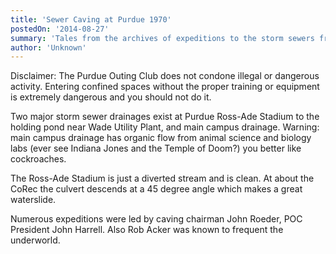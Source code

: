 ```yaml
---
title: 'Sewer Caving at Purdue 1970'
postedOn: '2014-08-27'
summary: 'Tales from the archives of expeditions to the storm sewers from days of old.'
author: 'Unknown'
---
```


Disclaimer: The Purdue Outing Club does not condone illegal or dangerous activity. Entering confined spaces without
the proper training or equipment is extremely dangerous and you should not do it.

Two major storm sewer drainages exist at Purdue Ross-Ade Stadium to the holding pond near Wade Utility Plant,
and main campus drainage. Warning: main campus drainage has organic flow from animal science and biology labs
(ever see Indiana Jones and the Temple of Doom?) you better like cockroaches.

The Ross-Ade Stadium is just a diverted stream and is clean. At about the CoRec the culvert descends at a 45 degree
angle which makes a great waterslide.

Numerous expeditions were led by caving chairman John Roeder, POC President John Harrell. Also Rob Acker was
known to frequent the underworld.

